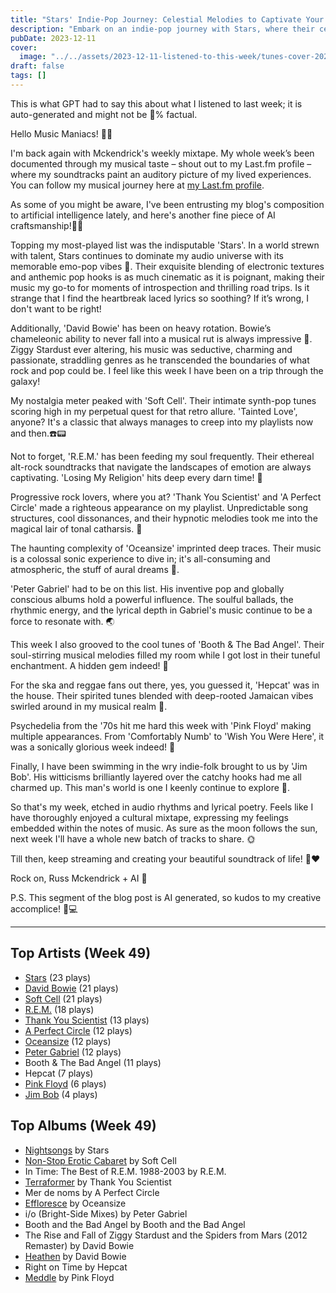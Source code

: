```yaml
---
title: "Stars' Indie-Pop Journey: Celestial Melodies to Captivate Your Senses"
description: "Embark on an indie-pop journey with Stars, where their celestial melodies will captivate your senses!"
pubDate: 2023-12-11
cover:
  image: "../../assets/2023-12-11-listened-to-this-week/tunes-cover-2023-12-11-listened-to-this-week.png"
draft: false
tags: []
---
```


<NoteCallout title="Note">
This is what GPT had to say this about what I listened to last week; it is auto-generated and might not be 💯% factual.
</NoteCallout>

Hello Music Maniacs! 🎵🔥

I'm back again with Mckendrick's weekly mixtape. My whole week’s been documented through my musical taste – shout out to my Last.fm profile – where my soundtracks paint an auditory picture of my lived experiences. You can follow my musical journey here at [my Last.fm profile](https://www.last.fm/user/RussMckendrick).

As some of you might be aware, I've been entrusting my blog's composition to artificial intelligence lately, and here's another fine piece of AI craftsmanship!🤖🎵

Topping my most-played list was the indisputable 'Stars'. In a world strewn with talent, Stars continues to dominate my audio universe with its memorable emo-pop vibes 🌟. Their exquisite blending of electronic textures and anthemic pop hooks is as much cinematic as it is poignant, making their music my go-to for moments of introspection and thrilling road trips. Is it strange that I find the heartbreak laced lyrics so soothing? If it’s wrong, I don't want to be right!

Additionally, 'David Bowie' has been on heavy rotation. Bowie’s chameleonic ability to never fall into a musical rut is always impressive 🚀. Ziggy Stardust ever altering, his music was seductive, charming and passionate, straddling genres as he transcended the boundaries of what rock and pop could be. I feel like this week I have been on a trip through the galaxy!

My nostalgia meter peaked with 'Soft Cell'. Their intimate synth-pop tunes scoring high in my perpetual quest for that retro allure. 'Tainted Love', anyone? It's a classic that always manages to creep into my playlists now and then.☎️📟

Not to forget, 'R.E.M.' has been feeding my soul frequently. Their ethereal alt-rock soundtracks that navigate the landscapes of emotion are always captivating. 'Losing My Religion' hits deep every darn time! 🎸

Progressive rock lovers, where you at? 'Thank You Scientist' and 'A Perfect Circle' made a righteous appearance on my playlist. Unpredictable song structures, cool dissonances, and their hypnotic melodies took me into the magical lair of tonal catharsis. 🤘

The haunting complexity of 'Oceansize' imprinted deep traces. Their music is a colossal sonic experience to dive in; it's all-consuming and atmospheric, the stuff of aural dreams 🌊.

'Peter Gabriel' had to be on this list. His inventive pop and globally conscious albums hold a powerful influence. The soulful ballads, the rhythmic energy, and the lyrical depth in Gabriel's music continue to be a force to resonate with. 🌏

This week I also grooved to the cool tunes of 'Booth & The Bad Angel'. Their soul-stirring musical melodies filled my room while I got lost in their tuneful enchantment. A hidden gem indeed! 💎

For the ska and reggae fans out there, yes, you guessed it, 'Hepcat' was in the house. Their spirited tunes blended with deep-rooted Jamaican vibes swirled around in my musical realm 💃.

Psychedelia from the '70s hit me hard this week with 'Pink Floyd' making multiple appearances. From 'Comfortably Numb' to 'Wish You Were Here', it was a sonically glorious week indeed! 🌙

Finally, I have been swimming in the wry indie-folk brought to us by 'Jim Bob'. His witticisms brilliantly layered over the catchy hooks had me all charmed up. This man's world is one I keenly continue to explore 🎤.

So that's my week, etched in audio rhythms and lyrical poetry. Feels like I have thoroughly enjoyed a cultural mixtape, expressing my feelings embedded within the notes of music. As sure as the moon follows the sun, next week I'll have a whole new batch of tracks to share. 🌞

Till then, keep streaming and creating your beautiful soundtrack of life! 🎵❤️

Rock on,
Russ Mckendrick + AI 🤟

P.S. This segment of the blog post is AI generated, so kudos to my creative accomplice! 🎨💻


---

## Top Artists (Week 49)

- [Stars](https://www.russ.fm/artist/stars/) (23 plays)
- [David Bowie](https://www.russ.fm/artist/david-bowie/) (21 plays)
- [Soft Cell](https://www.russ.fm/artist/soft-cell/) (21 plays)
- [R.E.M.](https://www.russ.fm/artist/r-e-m/) (18 plays)
- [Thank You Scientist](https://www.russ.fm/artist/thank-you-scientist/) (13 plays)
- [A Perfect Circle](https://www.russ.fm/artist/a-perfect-circle/) (12 plays)
- [Oceansize](https://www.russ.fm/artist/oceansize/) (12 plays)
- [Peter Gabriel](https://www.russ.fm/artist/peter-gabriel/) (12 plays)
- Booth & The Bad Angel (11 plays)
- Hepcat (7 plays)
- [Pink Floyd](https://www.russ.fm/artist/pink-floyd/) (6 plays)
- [Jim Bob](https://www.russ.fm/artist/jim-bob/) (4 plays)

## Top Albums (Week 49)

- [Nightsongs](https://www.russ.fm/albums/nightsongs-28758394/) by Stars
- [Non-Stop Erotic Cabaret](https://www.russ.fm/albums/non-stop-erotic-cabaret-29082403/) by Soft Cell
- In Time: The Best of R.E.M. 1988-2003 by R.E.M.
- [Terraformer](https://www.russ.fm/albums/terraformer-13732222/) by Thank You Scientist
- Mer de noms by A Perfect Circle
- [Effloresce](https://www.russ.fm/albums/effloresce-1460913/) by Oceansize
- i/o (Bright-Side Mixes) by Peter Gabriel
- Booth and the Bad Angel by Booth and the Bad Angel
- The Rise and Fall of Ziggy Stardust and the Spiders from Mars (2012 Remaster) by David Bowie
- [Heathen](https://www.russ.fm/albums/heathen-3285687/) by David Bowie
- Right on Time by Hepcat
- [Meddle](https://www.russ.fm/albums/meddle-4137493/) by Pink Floyd